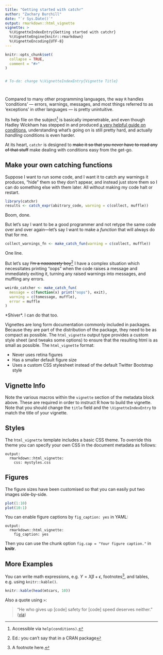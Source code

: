 ```yaml
---
title: "Getting started with catchr"
author: "Zachary Burchill"
date: "`r Sys.Date()`"
output: rmarkdown::html_vignette
vignette: >
  %\VignetteIndexEntry{Getting started with catchr}
  %\VignetteEngine{knitr::rmarkdown}
  %\VignetteEncoding{UTF-8}
---
```


```r
knitr::opts_chunk$set(
  collapse = TRUE,
  comment = "#>"
)


# To-do: change %\VignetteIndexEntry{Vignette Title}




```

Compared to many other programming languages, the way `R` handles 'conditions' --- errors, warnings, messages, and most things referred to as 'exceptions' in other languages --- is pretty unintuitive.

Its help file on the subject^[Accessible via `help(conditions)`.]  is basically impenetrable, and even though Hadley Wickham has stepped in and produced [a very helpful guide on conditions](http://adv-r.had.co.nz/Exceptions-Debugging.html), understanding what's going on is still pretty hard, and actually _handling_ conditions is even harder.

At its heart, `catchr` is designed to ~~make it so that you never have to read any of that stuff~~ make dealing with conditions easy from the get-go. 

## Make your own catching functions

Suppose I want to run some code, and I want it to catch any warnings it produces, "hide" them so they don't appear, and instead just store them so I can do something else with them later.  All without making my code halt or restart.

```r
library(catchr)
results <- catch_expr(abitrary_code, warning = c(collect, muffle))
```

Boom, done.

But let's say I want to be a good programmer and not retype the same code over and over again---let's say I want to make a _function_ that will always do that for me.

```r
collect_warnings_fn <- make_catch_fun(warning = c(collect, muffle))
```

One line.

But let's say ~~I'm a _naaaaasty_ boy~~^[Ed.: you can't say that in a CRAN package] I have a complex situation which necessitates printing "oops" when the code raises a message and immediately exiting it, turning any raised warnings into messages, and muffling any errors.

```r
weirdo_catcher <- make_catch_fun(
  message = c(function(x) print("oops"), exit),
  warning = c(tomessage, muffle),
  error = muffle
)
```

\*Shiver\*. I can do that too.



Vignettes are long form documentation commonly included in packages. Because they are part of the distribution of the package, they need to be as compact as possible. The `html_vignette` output type provides a custom style sheet (and tweaks some options) to ensure that the resulting html is as small as possible. The `html_vignette` format:

- Never uses retina figures
- Has a smaller default figure size
- Uses a custom CSS stylesheet instead of the default Twitter Bootstrap style

## Vignette Info

Note the various macros within the `vignette` section of the metadata block above. These are required in order to instruct R how to build the vignette. Note that you should change the `title` field and the `\VignetteIndexEntry` to match the title of your vignette.

## Styles

The `html_vignette` template includes a basic CSS theme. To override this theme you can specify your own CSS in the document metadata as follows:

    output: 
      rmarkdown::html_vignette:
        css: mystyles.css

## Figures

The figure sizes have been customised so that you can easily put two images side-by-side. 

```r
plot(1:10)
plot(10:1)
```

You can enable figure captions by `fig_caption: yes` in YAML:

    output:
      rmarkdown::html_vignette:
        fig_caption: yes

Then you can use the chunk option `fig.cap = "Your figure caption."` in **knitr**.

## More Examples

You can write math expressions, e.g. $Y = X\beta + \epsilon$, footnotes^[A footnote here.], and tables, e.g. using `knitr::kable()`.

```r
knitr::kable(head(mtcars, 10))
```

Also a quote using `>`:

> "He who gives up [code] safety for [code] speed deserves neither."
([via](https://twitter.com/hadleywickham/status/504368538874703872))

